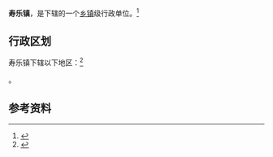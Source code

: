{{中国乡级行政区|63/21/23/102/000}}

'''寿乐镇'''，是{{PRC admin/fullname|63/21/23/102/000|3}}下辖的一个[[乡镇|乡镇]]级行政单位。<ref>{{PRC admin/ref sgc|{{PRC admin/parent|63/21/23/102/000}}}}</ref>

== 行政区划 ==

寿乐镇下辖以下地区：<ref>{{PRC admin/ref sgc|63/21/23/102/000}}</ref>

{{PRC admin/children|63/21/23/102/000}}。

== 参考资料 ==

{{reflist}}

{{行政区划小作品}}
{{PRC admin/navcat|63/21/23/102/000}}